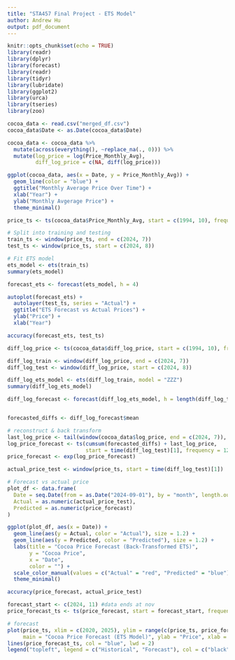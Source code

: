 ```yaml
---
title: "STA457 Final Project - ETS Model"
author: Andrew Hu
output: pdf_document
---
```


```r
knitr::opts_chunk$set(echo = TRUE)
library(readr)
library(dplyr)
library(forecast)
library(readr)
library(tidyr)
library(lubridate)
library(ggplot2)
library(urca)
library(tseries)
library(zoo)
```

```r
cocoa_data <- read.csv("merged_df.csv")
cocoa_data$Date <- as.Date(cocoa_data$Date)

cocoa_data <- cocoa_data %>%
  mutate(across(everything(), ~replace_na(., 0))) %>%
  mutate(log_price = log(Price_Monthly_Avg),
         diff_log_price = c(NA, diff(log_price)))
```

```r
ggplot(cocoa_data, aes(x = Date, y = Price_Monthly_Avg)) +
  geom_line(color = "blue") +
  ggtitle("Monthly Average Price Over Time") +
  xlab("Year") +
  ylab("Monthly Avgerage Price") +
  theme_minimal()
```

```r
price_ts <- ts(cocoa_data$Price_Monthly_Avg, start = c(1994, 10), frequency = 12)

# Split into training and testing
train_ts <- window(price_ts, end = c(2024, 7))
test_ts <- window(price_ts, start = c(2024, 8))

# Fit ETS model
ets_model <- ets(train_ts)
summary(ets_model)

forecast_ets <- forecast(ets_model, h = 4)

autoplot(forecast_ets) +
  autolayer(test_ts, series = "Actual") +
  ggtitle("ETS Forecast vs Actual Prices") +
  ylab("Price") +
  xlab("Year")

accuracy(forecast_ets, test_ts)
```

```r
diff_log_price <- ts(cocoa_data$diff_log_price, start = c(1994, 10), frequency = 12)

diff_log_train <- window(diff_log_price, end = c(2024, 7))
diff_log_test <- window(diff_log_price, start = c(2024, 8))

diff_log_ets_model <- ets(diff_log_train, model = "ZZZ")
summary(diff_log_ets_model)

diff_log_forecast <- forecast(diff_log_ets_model, h = length(diff_log_test))


forecasted_diffs <- diff_log_forecast$mean

# reconstruct & back transform
last_log_price <- tail(window(cocoa_data$log_price, end = c(2024, 7)), 1)
log_price_forecast <- ts(cumsum(forecasted_diffs) + last_log_price,
                         start = time(diff_log_test)[1], frequency = 12)
price_forecast <- exp(log_price_forecast)

actual_price_test <- window(price_ts, start = time(diff_log_test)[1])

# Forecast vs actual price
plot_df <- data.frame(
  Date = seq.Date(from = as.Date("2024-09-01"), by = "month", length.out = 4),
  Actual = as.numeric(actual_price_test),
  Predicted = as.numeric(price_forecast)
)

ggplot(plot_df, aes(x = Date)) +
  geom_line(aes(y = Actual, color = "Actual"), size = 1.2) +
  geom_line(aes(y = Predicted, color = "Predicted"), size = 1.2) +
  labs(title = "Cocoa Price Forecast (Back-Transformed ETS)",
       y = "Cocoa Price",
       x = "Date",
       color = "") +
  scale_color_manual(values = c("Actual" = "red", "Predicted" = "blue")) +
  theme_minimal()

accuracy(price_forecast, actual_price_test)
```


```r
forecast_start <- c(2024, 11) #data ends at nov
price_forecast_ts <- ts(price_forecast, start = forecast_start, frequency = 12)

# forecast
plot(price_ts, xlim = c(2020, 2025), ylim = range(c(price_ts, price_forecast_ts)),
     main = "Cocoa Price Forecast (ETS Model)", ylab = "Price", xlab = "Year", col = "black", lwd = 2)
lines(price_forecast_ts, col = "blue", lwd = 2)
legend("topleft", legend = c("Historical", "Forecast"), col = c("black", "blue"), lty = 1, lwd = 2)
```


